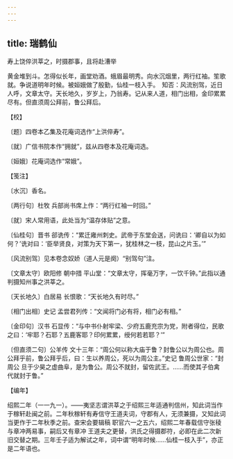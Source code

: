 ```yaml
---
---
---
```

title: 瑞鹤仙
---



寿上饶倅洪莘之，时摄郡事，且将赴漕举





黄金堆到斗。怎得似长年，画堂劝酒。蛾眉最明秀。向水沉烟里，两行红袖。笙歌就。争说道明年时候。被姮娥做了殷勤，仙桂一枝入手。　知否：风流别驾，近日人呼，文章太守。天长地久，岁岁上，乃翁寿。记从来人道，相门出相，金印累累尽有。但直须周公拜前，鲁公拜后。





【校】


〔题〕四卷本乙集及花庵词选作“上洪倅寿”。

〔就〕广信书院本作“拥就”，兹从四卷本及花庵词选。

〔姮娥〕花庵词选作“常娥”。





【笺注】


〔水沉〕香名。

〔两行句〕杜牧 兵部尚书席上作：“两行红袖一时回。”

〔就〕宋人常用语，此处当为“温存体贴”之意。

〔仙桂句〕晋书 郤诜传：“累迁雍州刺史。武帝于东堂会送，问诜曰：‘卿自以为如何？’诜对曰：‘臣举贤良，对策为天下第一，犹桂林之一枝，昆山之片玉。’”

〔风流别驾〕见本卷念奴娇（道人元是阕）“别驾句”注。

〔文章太守〕欧阳修 朝中措 平山堂：“文章太守，挥毫万字，一饮千钟。”此指以通判摄知州事之洪莘之。

〔天长地久〕白居易 长恨歌：“天长地久有时尽。”

〔相门出相〕史记 孟尝君列传：“文闻将门必有将，相门必有相。”

〔金印句〕汉书 石显传：“与中书仆射牢梁、少府五鹿充宗为党，附者得位，民歌之曰：‘牢耶？石耶？五鹿客耶？印何累累，绶何若若耶？’”

〔但直须二句〕公羊传 文十三年：“周公何以称大庙于鲁？封鲁公以为周公也。周公拜乎前，鲁公拜乎后，曰：生以养周公，死以为周公主。”史记 鲁周公世家：“封周公 旦于少昊之虚曲阜，是为鲁公。周公不就封，留佐武王。……而使其子伯禽代就封于鲁。”





【编年】


绍熙二年（一一九一）。——夷坚志谓洪莘之于绍熙三年适通判信州，知此词当作于稼轩赴闽之前。二年秋稼轩有寿信守王道夫词，守郡有人，无须兼摄，又知此词当更作于二年秋季之前。查宋会要辑稿 职官六一之五六，绍熙二年春载信守张稜与章冲两易事，嗣后又有章冲 王道夫之更替，洪氏之得摄郡符，必即在此二次新旧交替之期。三年壬子适为解试之年，词中谓“明年时候……仙桂一枝入手”，亦正是二年语也。